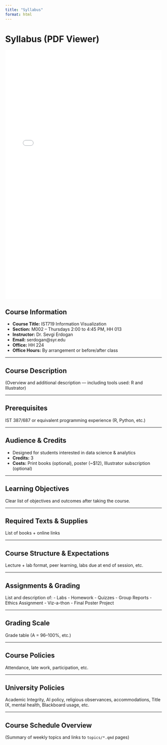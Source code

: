 ```yaml
---
title: "Syllabus"
format: html
---
```


# Syllabus (PDF Viewer)

<iframe src="IST719_InfoViz_Syllabus_S25.pdf" width="100%" height="800px" style="border: none;">
  Your browser does not support PDFs. 
  <a href="IST719_InfoViz_Syllabus_S25.pdf">Download the PDF</a> instead.
</iframe>

## Course Information

- **Course Title:** IST719 Information Visualization  
- **Section:** M002 – Thursdays 2:00 to 4:45 PM, HH 013  
- **Instructor:** Dr. Sevgi Erdogan  
- **Email:** serdogan@syr.edu  
- **Office:** HH 224  
- **Office Hours:** By arrangement or before/after class

---

## Course Description

(Overview and additional description — including tools used: R and Illustrator)

---

## Prerequisites

IST 387/687 or equivalent programming experience (R, Python, etc.)

---

## Audience & Credits

- Designed for students interested in data science & analytics  
- **Credits:** 3  
- **Costs:** Print books (optional), poster (~$12), Illustrator subscription (optional)

---

## Learning Objectives

Clear list of objectives and outcomes after taking the course.

---

## Required Texts & Supplies

List of books + online links

---

## Course Structure & Expectations

Lecture + lab format, peer learning, labs due at end of session, etc.

---

## Assignments & Grading

List and description of:
- Labs
- Homework
- Quizzes
- Group Reports
- Ethics Assignment
- Viz-a-thon
- Final Poster Project

---

## Grading Scale

Grade table (A = 96–100%, etc.)

---

## Course Policies

Attendance, late work, participation, etc.

---

## University Policies

Academic Integrity, AI policy, religious observances, accommodations, Title IX, mental health, Blackboard usage, etc.

---

## Course Schedule Overview

(Summary of weekly topics and links to `topics/*.qmd` pages)